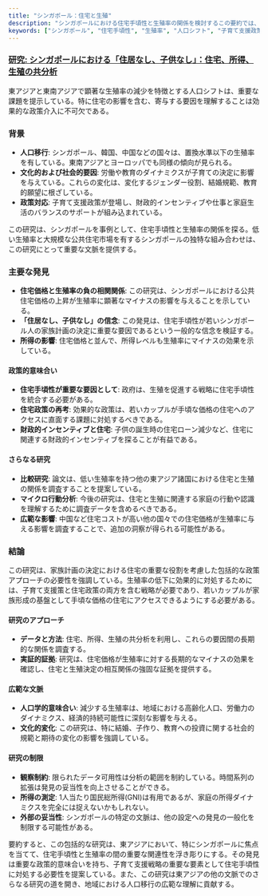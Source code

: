 ```yaml
---
title: "シンガポール：住宅と生殖"
description: "シンガポールにおける住宅手頃性と生殖率の関係を検討するこの要約では、研究の主要な発見、政策的意味合い、さらなる研究の分野を強調する。"
keywords: ["シンガポール", "住宅手頃性", "生殖率", "人口シフト", "子育て支援政策", "共分析", "東アジア", "家族計画", "公共住宅市場", "政策戦略"]
---
```


### [研究: シンガポールにおける「住居なし、子供なし」：住宅、所得、生殖の共分析](https://www.econstor.eu/handle/10419/238588)

東アジアと東南アジアで顕著な生殖率の減少を特徴とする人口シフトは、重要な課題を提示している。特に住宅の影響を含む、寄与する要因を理解することは効果的な政策介入に不可欠である。

### **背景**

* **人口移行**: シンガポール、韓国、中国などの国々は、置換水準以下の生殖率を有している。東南アジアとヨーロッパでも同様の傾向が見られる。
* **文化的および社会的要因**: 労働や教育のダイナミクスが子育ての決定に影響を与えている。これらの変化は、変化するジェンダー役割、結婚規範、教育的願望に根ざしている。
* **政策対応**: 子育て支援政策が登場し、財政的インセンティブや仕事と家庭生活のバランスのサポートが組み込まれている。

この研究は、シンガポールを事例として、住宅手頃性と生殖率の関係を探る。低い生殖率と大規模な公共住宅市場を有するシンガポールの独特な組み合わせは、この研究にとって重要な文脈を提供する。

### **主要な発見**

* **住宅価格と生殖率の負の相関関係**: この研究は、シンガポールにおける公共住宅価格の上昇が生殖率に顕著なマイナスの影響を与えることを示している。
* **「住居なし、子供なし」の信念**: この発見は、住宅手頃性が若いシンガポール人の家族計画の決定に重要な要因であるという一般的な信念を検証する。
* **所得の影響**: 住宅価格と並んで、所得レベルも生殖率にマイナスの効果を示している。

#### **政策的意味合い**

* **住宅手頃性が重要な要因として**: 政府は、生殖を促進する戦略に住宅手頃性を統合する必要がある。
* **住宅政策の再考**: 効果的な政策は、若いカップルが手頃な価格の住宅へのアクセスに直面する課題に対処するべきである。
* **財政的インセンティブと住宅**: 子供の誕生時の住宅ローン減少など、住宅に関連する財政的インセンティブを探ることが有益である。

#### **さらなる研究**

* **比較研究**: 論文は、低い生殖率を持つ他の東アジア諸国における住宅と生殖の関係を調査することを提案している。
* **マイクロ行動分析**: 今後の研究は、住宅と生殖に関連する家庭の行動や認識を理解するために調査データを含めるべきである。
* **広範な影響**: 中国など住宅コストが高い他の国々での住宅価格が生殖率に与える影響を調査することで、追加の洞察が得られる可能性がある。

### **結論**

この研究は、家族計画の決定における住宅の重要な役割を考慮した包括的な政策アプローチの必要性を強調している。生殖率の低下に効果的に対処するためには、子育て支援策と住宅政策の両方を含む戦略が必要であり、若いカップルが家族形成の基盤として手頃な価格の住宅にアクセスできるようにする必要がある。

#### **研究のアプローチ**

* **データと方法**: 住宅、所得、生殖の共分析を利用し、これらの要因間の長期的な関係を調査する。
* **実証的証拠**: 研究は、住宅価格が生殖率に対する長期的なマイナスの効果を確認し、住宅と生殖決定の相互関係の強固な証拠を提供する。

#### **広範な文脈**

* **人口学的意味合い**: 減少する生殖率は、地域における高齢化人口、労働力のダイナミクス、経済的持続可能性に深刻な影響を与える。
* **文化的変化**: この研究は、特に結婚、子作り、教育への投資に関する社会的規範と期待の変化の影響を強調している。

#### **研究の制限**

* **観察制約**: 限られたデータ可用性は分析の範囲を制約している。時間系列の拡張は発見の妥当性を向上させることができる。
* **所得の測定**: 1人当たり国民総所得(GNI)は有用であるが、家庭の所得ダイナミクスを完全には捉えないかもしれない。
* **外部の妥当性**: シンガポールの特定の文脈は、他の設定への発見の一般化を制限する可能性がある。

要約すると、この包括的な研究は、東アジアにおいて、特にシンガポールに焦点を当てて、住宅手頃性と生殖率の間の重要な関連性を浮き彫りにする。その発見は重要な政策的意味合いを持ち、子育て支援戦略の重要な要素として住宅手頃性に対処する必要性を提案している。また、この研究は東アジアの他の文脈でのさらなる研究の道を開き、地域における人口移行の広範な理解に貢献する。
